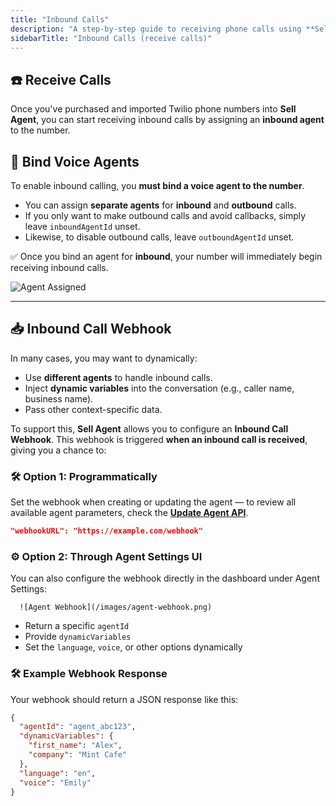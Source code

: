 ```yaml
---
title: "Inbound Calls"
description: "A step-by-step guide to receiving phone calls using **Sell Agent** imported numbers."
sidebarTitle: "Inbound Calls (receive calls)"
---
```


## ☎️ Receive Calls

Once you've purchased and imported Twilio phone numbers into **Sell Agent**, you can start receiving inbound calls by assigning an **inbound agent** to the number.

## 🔗 Bind Voice Agents

To enable inbound calling, you **must bind a voice agent to the number**.

- You can assign **separate agents** for **inbound** and **outbound** calls.
- If you only want to make outbound calls and avoid callbacks, simply leave `inboundAgentId` unset.
- Likewise, to disable outbound calls, leave `outboundAgentId` unset.

✅ Once you bind an agent for **inbound**, your number will immediately begin receiving inbound calls.

![Agent Assigned](/images/agent-assigned.png)

---

## 📥 Inbound Call Webhook

In many cases, you may want to dynamically:

- Use **different agents** to handle inbound calls.
- Inject **dynamic variables** into the conversation (e.g., caller name, business name).
- Pass other context-specific data.

To support this, **Sell Agent** allows you to configure an **Inbound Call Webhook**. This webhook is triggered **when an inbound call is received**, giving you a chance to:

### 🛠️ Option 1: Programmatically

Set the webhook when creating or updating the agent — to review all available agent parameters, check the **__[Update Agent API](/api-reference/agent/update)__**.

```json
"webhookURL": "https://example.com/webhook"
```

### ⚙️ Option 2: Through Agent Settings UI
You can also configure the webhook directly in the dashboard under Agent Settings:

      ![Agent Webhook](/images/agent-webhook.png)

- Return a specific `agentId`
- Provide `dynamicVariables`
- Set the `language`, `voice`, or other options dynamically

### 🛠️ Example Webhook Response

Your webhook should return a JSON response like this:

```json
{
  "agentId": "agent_abc123",
  "dynamicVariables": {
    "first_name": "Alex",
    "company": "Mint Cafe"
  },
  "language": "en",
  "voice": "Emily"
}
